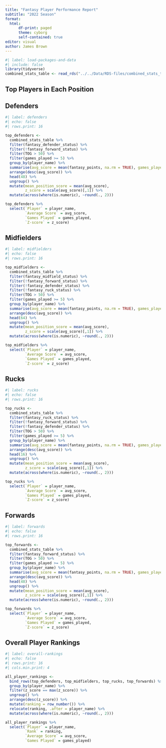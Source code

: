 ```yaml
---
title: "Fantasy Player Performance Report"
subtitle: "2022 Season"
format:
  html:
      df-print: paged
      theme: cyborg
      self-contained: true
editor: visual
author: James Brown
---
```


```r
#| label: load-packages-and-data
#| include: false
library(tidyverse)
combined_stats_table <- read_rds("../../Data/RDS-files/combined_stats_table_2022.rds")
```

## Top Players in Each Position

::: panel-tabset
## Defenders

```r
#| label: defenders
#| echo: false
#| rows.print: 16

top_defenders <-
  combined_stats_table %>%
  filter(fantasy_defender_status) %>%
  filter(!fantasy_forward_status) %>%
  filter(TOG > 50) %>%
  filter(games_played >= 5) %>%
  group_by(player_name) %>%
  summarise(avg_score = mean(fantasy_points, na.rm = TRUE), games_played = max(games_played)) %>%
  arrange(desc(avg_score)) %>%
  head(48) %>%
  ungroup() %>%
  mutate(mean_position_score = mean(avg_score),
         z_score = scale(avg_score)[,1]) %>%
  mutate(across(where(is.numeric), ~round(., 2)))

top_defenders %>%
  select(`Player` = player_name,
         `Average Score` = avg_score,
         `Games Played` = games_played,
         `Z-score` = z_score)
```

## Midfielders

```r
#| label: midfielders
#| echo: false
#| rows.print: 16

top_midfielders <-
  combined_stats_table %>%
  filter(fantasy_midfield_status) %>%
  filter(!fantasy_forward_status) %>%
  filter(!fantasy_defender_status) %>%
  filter(!fantasy_ruck_status) %>%
  filter(TOG > 50) %>%
  filter(games_played >= 5) %>%
  group_by(player_name) %>%
  summarise(avg_score = mean(fantasy_points, na.rm = TRUE), games_played = max(games_played)) %>%
  arrange(desc(avg_score)) %>%
  head(64) %>%
  ungroup() %>%
  mutate(mean_position_score = mean(avg_score),
         z_score = scale(avg_score)[,1]) %>%
  mutate(across(where(is.numeric), ~round(., 2)))

top_midfielders %>%
  select(`Player` = player_name,
         `Average Score` = avg_score,
         `Games Played` = games_played,
         `Z-score` = z_score)
```

## Rucks

```r
#| label: rucks
#| echo: false
#| rows.print: 16

top_rucks <-
  combined_stats_table %>%
  filter(fantasy_ruck_status) %>%
  filter(!fantasy_forward_status) %>%
  filter(!fantasy_defender_status) %>%
  filter(TOG > 50) %>%
  filter(games_played >= 5) %>%
  group_by(player_name) %>%
  summarise(avg_score = mean(fantasy_points, na.rm = TRUE), games_played = max(games_played)) %>%
  arrange(desc(avg_score)) %>%
  head(16) %>%
  ungroup() %>%
  mutate(mean_position_score = mean(avg_score),
         z_score = scale(avg_score)[,1]) %>%
  mutate(across(where(is.numeric), ~round(., 2)))

top_rucks %>%
  select(`Player` = player_name,
         `Average Score` = avg_score,
         `Games Played` = games_played,
         `Z-score` = z_score)
```

## Forwards

```r
#| label: forwards
#| echo: false
#| rows.print: 16

top_forwards <-
  combined_stats_table %>%
  filter(fantasy_forward_status) %>%
  filter(TOG > 50) %>%
  filter(games_played >= 5) %>%
  group_by(player_name) %>%
  summarise(avg_score = mean(fantasy_points, na.rm = TRUE), games_played = max(games_played)) %>%
  arrange(desc(avg_score)) %>%
  head(48) %>%
  ungroup() %>%
  mutate(mean_position_score = mean(avg_score),
         z_score = scale(avg_score)[,1]) %>%
  mutate(across(where(is.numeric), ~round(., 2)))

top_forwards %>%
  select(`Player` = player_name,
         `Average Score` = avg_score,
         `Games Played` = games_played,
         `Z-score` = z_score)
```
:::

## Overall Player Rankings

```r
#| label: overall-rankings
#| echo: false
#| rows.print: 16
#| cols.min.print: 4

all_player_rankings <-
  bind_rows(top_defenders, top_midfielders, top_rucks, top_forwards) %>%
  group_by(player_name) %>%
  filter(z_score == max(z_score)) %>%
  ungroup() %>%
  arrange(desc(z_score)) %>%
  mutate(ranking = row_number()) %>%
  relocate(ranking, .after = player_name) %>%
  mutate(across(where(is.numeric), ~round(., 2)))

all_player_rankings %>%
  select(`Player` = player_name,
         `Rank` = ranking,
         `Average Score` = avg_score,
         `Games Played` = games_played)
```
